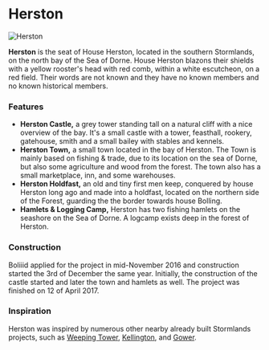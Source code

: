 

# Herston

<Image src="https://cdn.sanity.io/images/1as7cn02/production/2a97bdf3ebdb7b94dc275902da9c81acaf4b9ab6-1858x1057.png?w=976&h=350&fit=crop&crop=center&auto=format" alt="Herston" width={976} height={350}  />

<ProjectDetails
  floatRight
  region="Stormlands"
  house="House Herston"
  type="Tower"
  status="Completed"
  warp="/warp herston"
  projectLead="Boliiid"
  dateStarted="December 2, 2016"
  dateCompleted="December 2, 2016"
/>

**Herston** is the seat of House Herston, located in the southern Stormlands, on the north bay of the Sea of Dorne. House Herston blazons their shields with a yellow rooster's head with red comb, within a white escutcheon, on a red field. Their words are not known and they have no known members and no known historical members.

### Features  


* **Herston Castle,** a grey tower standing tall on a natural cliff with a nice overview of the bay. It's a small castle with a tower, feasthall, rookery, gatehouse, smith and a small bailey with stables and kennels.
* **Herston Town,** a small town located in the bay of Herston. The Town is mainly based on fishing & trade, due to its location on the sea of Dorne, but also some agriculture and wood from the forest. The town also has a small marketplace, inn, and some warehouses.
* **Herston Holdfast,** an old and tiny first men keep, conquered by house Herston long ago and made into a holdfast, located on the northern side of the Forest, guarding the the border towards house Bolling.
* **Hamlets & Logging Camp,** Herston has two fishing hamlets on the seashore on the Sea of Dorne. A logcamp exists deep in the forest of Herston.

### Construction

Boliiid applied for the project in mid-November 2016 and construction started the 3rd of December the same year. Initially, the construction of the castle started and later the town and hamlets as well. The project was finished on 12 of April 2017.

### Inspiration

Herston was inspired by numerous other nearby already built Stormlands projects, such as [Weeping Tower](https://westeroscraft.com/wiki/stormlands/weeping-town), [Kellington](https://westeroscraft.com/wiki/stormlands/kellington), and [Gower](https://westeroscraft.com/wiki/stormlands/gower).